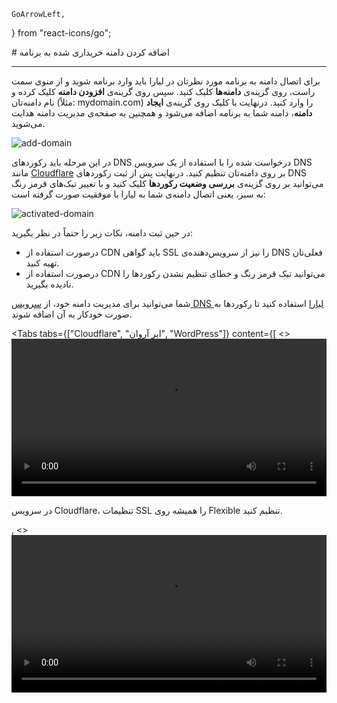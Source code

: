     GoArrowLeft,
} from "react-icons/go";


<Layout>
<Head>
<title>مستندات اضافه کردن دامنه به برنامه - لیارا</title>
</Head>
# اضافه کردن دامنه خریداری شده به برنامه

<hr className="mb-2" />

برای اتصال دامنه به برنامه مورد نظرتان در لیارا باید وارد برنامه شوید و از منوی سمت راست، روی گزینه‌ی **دامنه‌ها** کلیک کنید. سپس روی گزینه‌ی **افزودن دامنه** کلیک کرده و نام دامنه‌تان (مثلاً: mydomain.com) را وارد کنید. درنهایت با کلیک روی گزینه‌ی **ایجاد دامنه**، دامنه شما به برنامه اضافه می‌شود و همچنین به صفحه‌ی مدیریت دامنه هدایت می‌شوید.

<div className="h-4" />
<img src="https://files.liara.ir/liara/docs/add-domain.gif" alt="add-domain"/>
<div className="h-4" />

در این مرحله باید رکوردهای DNS درخواست شده را با استفاده از یک سرویس DNS مانند <a href="https://www.cloudflare.com/" className="text-[#2196f3] ">Cloudflare</a> بر روی دامنه‌تان تنظیم کنید. 
درنهایت پس از ثبت رکوردهای DNS می‌توانید بر روی گزینه‌ی  **بررسی وضعیت رکوردها** کلیک کنید و با تغییر تیک‌های قرمز رنگ به سبز، یعنی اتصال دامنه‌ی شما به لیارا با موفقیت صورت گرفته است:

<div className="h-4" />
<img src="https://files.liara.ir/liara/docs/activated-domain.png" alt="activated-domain"/>
<div className="h-4" />

در حین ثبت دامنه، نکات زیر را حتماً در نظر بگیرید:
<ul>
    <li>درصورت استفاده از CDN باید گواهی SSL را نیز از سرویس‌دهنده‌ی DNS فعلی‌تان تهیه کنید.</li>
    <li>درصورت استفاده از CDN می‌توانید تیک قرمز رنگ و خطای تنظیم نشدن رکوردها را نادیده بگیرید.</li>
</ul>

<div className="h-2" />
<Alert variant="success">
<p>
 شما می‌توانید برای مدیریت دامنه خود، از <a href="/dns-management-system/about" className="text-[#2196f3] ">سرویس DNS لیارا</a> استفاده کنید تا رکوردها به صورت خودکار به آن اضافه شوند.
</p>
</Alert>


<Tabs 
  tabs={["Cloudflare", "ابر آروان", "WordPress"]} 
  content={[
  <>
    <video
  src="https://files.liara.ir/liara/domain/domain.mp4"
  controls="controls"
  className="block w-full"
  width="100%" />
<div className="h-2" />
<Alert variant="info">
<p>
در سرویس Cloudflare، تنظیمات SSL را همیشه روی Flexible تنظیم کنید.
</p>
</Alert>
  </>,
  <>
    <video
  src="https://files.liara.ir/liara/domain/arvancloud-dns.mp4"
  controls="controls"
  className="block w-full"
  width="100%" />
<div className="h-2" />
  </>,
  <>
<video
  src="https://files.liara.ir/liara/domain/domain-wp.mp4"
  controls="controls"
  className="block w-full"
  width="100%" />
<div className="h-2" />
  </>
  ]}
/>


</Layout>